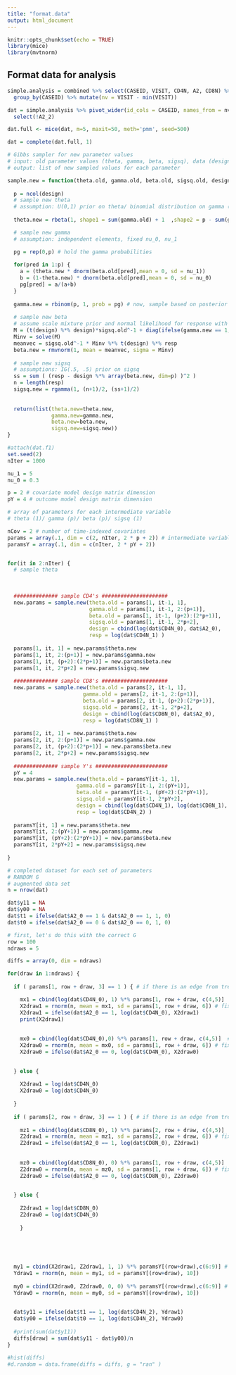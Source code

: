 ```yaml
---
title: "format.data"
output: html_document
---
```


```r
knitr::opts_chunk$set(echo = TRUE)
library(mice)
library(mvtnorm)
```

## Format data for analysis

```r
simple.analysis = combined %>% select(CASEID, VISIT, CD4N, A2, CD8N) %>% 
  group_by(CASEID) %>% mutate(nv = VISIT - min(VISIT))

dat = simple.analysis %>% pivot_wider(id_cols = CASEID, names_from = nv, values_from = c(CD4N, CD8N, A2) ) %>%
  select(!A2_2)

dat.full <- mice(dat, m=5, maxit=50, meth='pmm', seed=500)

dat = complete(dat.full, 1)

```



```r
# Gibbs sampler for new parameter values
# input: old parameter values (theta, gamma, beta, sigsq), data (design, response)
# output: list of new sampled values for each parameter

sample.new = function(theta.old, gamma.old, beta.old, sigsq.old, design, resp) {
  
  p = ncol(design)
  # sample new theta
  # assumption: U(0,1) prior on theta/ binomial distribution on gamma (beta - binomial)
  
  theta.new = rbeta(1, shape1 = sum(gamma.old) + 1  ,shape2 = p - sum(gamma.old) + 1)

  # sample new gamma 
  # assumption: independent elements, fixed nu_0, nu_1

  pg = rep(0,p) # hold the gamma probabilities
  
  for(pred in 1:p) {
    a = (theta.new * dnorm(beta.old[pred],mean = 0, sd = nu_1))
    b = (1-theta.new) * dnorm(beta.old[pred],mean = 0, sd = nu_0)
    pg[pred] = a/(a+b)
  }
  
  gamma.new = rbinom(p, 1, prob = pg) # now, sample based on posterior probabilities
  
  # sample new beta
  # assume scale mixture prior and normal likelihood for response with sigma = sigma^2 * I
  M = (t(design) %*% design)*sigsq.old^-1 + diag(ifelse(gamma.new == 1, 1/nu_1, 1/nu_0)) 
  Minv = solve(M)
  meanvec = sigsq.old^-1 * Minv %*% t(design) %*% resp
  beta.new = rmvnorm(1, mean = meanvec, sigma = Minv)
  
  # sample new sigsq
  # assumptions: IG(.5, .5) prior on sigsq
  ss = sum ( (resp - design %*% array(beta.new, dim=p) )^2 )
  n = length(resp)
  sigsq.new = rgamma(1, (n+1)/2, (ss+1)/2)
  
  
  return(list(theta.new=theta.new, 
              gamma.new=gamma.new, 
              beta.new=beta.new,
              sigsq.new=sigsq.new))
}

```


```r

#attach(dat.f1)
set.seed(2)
nIter = 1000

nu_1 = 5
nu_0 = 0.3

p = 2 # covariate model design matrix dimension
pY = 4 # outcome model design matrix dimension

# array of parameters for each intermediate variable
# theta (1)/ gamma (p)/ beta (p)/ sigsq (1)

nCov = 2 # number of time-indexed covariates
params = array(.1, dim = c(2, nIter, 2 * p + 2)) # intermediate variables
paramsY = array(.1, dim = c(nIter, 2 * pY + 2))


for(it in 2:nIter) {
  # sample theta
  
  
  
  ############## sample CD4's #####################
  new.params = sample.new(theta.old = params[1, it-1, 1],
                          gamma.old = params[1, it-1, 2:(p+1)],
                          beta.old = params[1, it-1, (p+2):(2*p+1)],
                          sigsq.old = params[1, it-1, 2*p+2],
                          design = cbind(log(dat$CD4N_0), dat$A2_0),
                          resp = log(dat$CD4N_1) )
  
  params[1, it, 1] = new.params$theta.new
  params[1, it, 2:(p+1)] = new.params$gamma.new
  params[1, it, (p+2):(2*p+1)] = new.params$beta.new
  params[1, it, 2*p+2] = new.params$sigsq.new
  
  ############## sample CD8's #####################
  new.params = sample.new(theta.old = params[2, it-1, 1],
                        gamma.old = params[2, it-1, 2:(p+1)],
                        beta.old = params[2, it-1, (p+2):(2*p+1)],
                        sigsq.old = params[2, it-1, 2*p+2],
                        design = cbind(log(dat$CD8N_0), dat$A2_0),
                        resp = log(dat$CD8N_1) )
  
  params[2, it, 1] = new.params$theta.new
  params[2, it, 2:(p+1)] = new.params$gamma.new
  params[2, it, (p+2):(2*p+1)] = new.params$beta.new
  params[2, it, 2*p+2] = new.params$sigsq.new
  
  ############## sample Y's #######################
  pY = 4
  new.params = sample.new(theta.old = paramsY[it-1, 1],
                      gamma.old = paramsY[it-1, 2:(pY+1)],
                      beta.old = paramsY[it-1, (pY+2):(2*pY+1)],
                      sigsq.old = paramsY[it-1, 2*pY+2],
                      design = cbind(log(dat$CD4N_1), log(dat$CD8N_1), dat$A2_0, dat$A2_1),
                      resp = log(dat$CD4N_2) )
  
  paramsY[it, 1] = new.params$theta.new
  paramsY[it, 2:(pY+1)] = new.params$gamma.new
  paramsY[it, (pY+2):(2*pY+1)] = new.params$beta.new
  paramsY[it, 2*pY+2] = new.params$sigsq.new
  
}

```

```r
# completed dataset for each set of parameters
# RANDOM G
# augmented data set
n = nrow(dat)

dat$y11 = NA
dat$y00 = NA
dat$t1 = ifelse(dat$A2_0 == 1 & dat$A2_0 == 1, 1, 0)
dat$t0 = ifelse(dat$A2_0 == 0 & dat$A2_0 == 0, 1, 0)

# first, let's do this with the correct G
row = 100
ndraws = 5

diffs = array(0, dim = ndraws)

for(draw in 1:ndraws) {
  
  if ( params[1, row + draw, 3] == 1 ) { # if there is an edge from treatment to covariate, impute

    mx1 = cbind(log(dat$CD4N_0), 1) %*% params[1, row + draw, c(4,5)]  # XB (treated at time 1)
    X2draw1 = rnorm(n, mean = mx1, sd = params[1, row + draw, 6]) # fixed treatment to 1
    X2draw1 = ifelse(dat$A2_0 == 1, log(dat$CD4N_0), X2draw1)
    print(X2draw1)
    
    
    mx0 = cbind(log(dat$CD4N_0),0) %*% params[1, row + draw, c(4,5)]  # XB (treated at time 1)
    X2draw0 = rnorm(n, mean = mx0, sd = params[1, row + draw, 6]) # fixed treatment to 1
    X2draw0 = ifelse(dat$A2_0 == 0, log(dat$CD4N_0), X2draw0)

  
  } else { 
    
    X2draw1 = log(dat$CD4N_0)
    X2draw0 = log(dat$CD4N_0)
    
  }
  
  if ( params[2, row + draw, 3] == 1 ) { # if there is an edge from treatment to covariate, impute
  
    mz1 = cbind(log(dat$CD8N_0), 1) %*% params[2, row + draw, c(4,5)]  # XB (treated at time 1)
    Z2draw1 = rnorm(n, mean = mz1, sd = params[2, row + draw, 6]) # fixed treatment to 1
    Z2draw1 = ifelse(dat$A2_0 == 1, log(dat$CD8N_0), Z2draw1)
    
    
    mz0 = cbind(log(dat$CD8N_0), 0) %*% params[1, row + draw, c(4,5)]  # XB (treated at time 1)
    Z2draw0 = rnorm(n, mean = mz0, sd = params[1, row + draw, 6]) # fixed treatment to 1
    Z2draw0 = ifelse(dat$A2_0 == 0, log(dat$CD8N_0), Z2draw0)

  
  } else { 
    
    Z2draw1 = log(dat$CD8N_0)
    Z2draw0 = log(dat$CD4N_0)
    
    }

  
  
  
  
  my1 = cbind(X2draw1, Z2draw1, 1, 1) %*% paramsY[(row+draw),c(6:9)] # always treated
  Ydraw1 = rnorm(n, mean = my1, sd = paramsY[(row+draw), 10])
  
  my0 = cbind(X2draw0, Z2draw0, 0, 0) %*% paramsY[(row+draw),c(6:9)] # always treated
  Ydraw0 = rnorm(n, mean = my0, sd = paramsY[(row+draw), 10])

  
  dat$y11 = ifelse(dat$t1 == 1, log(dat$CD4N_2), Ydraw1)
  dat$y00 = ifelse(dat$t0 == 1, log(dat$CD4N_2), Ydraw0)
  
  #print(sum(dat$y11))
  diffs[draw] = sum(dat$y11 - dat$y00)/n
}

#hist(diffs)
#d.random = data.frame(diffs = diffs, g = "ran" )


```


